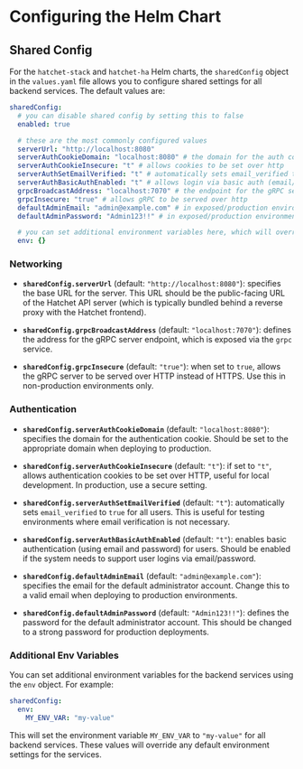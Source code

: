 # Configuring the Helm Chart

## Shared Config

For the `hatchet-stack` and `hatchet-ha` Helm charts, the `sharedConfig` object in the `values.yaml` file allows you to configure shared settings for all backend services. The default values are:

```yaml
sharedConfig:
  # you can disable shared config by setting this to false
  enabled: true

  # these are the most commonly configured values
  serverUrl: "http://localhost:8080"
  serverAuthCookieDomain: "localhost:8080" # the domain for the auth cookie
  serverAuthCookieInsecure: "t" # allows cookies to be set over http
  serverAuthSetEmailVerified: "t" # automatically sets email_verified to true for all users
  serverAuthBasicAuthEnabled: "t" # allows login via basic auth (email/password)
  grpcBroadcastAddress: "localhost:7070" # the endpoint for the gRPC server, exposed via the `grpc` service
  grpcInsecure: "true" # allows gRPC to be served over http
  defaultAdminEmail: "admin@example.com" # in exposed/production environments, change this to a valid email
  defaultAdminPassword: "Admin123!!" # in exposed/production environments, change this to a secure password

  # you can set additional environment variables here, which will override any defaults
  env: {}
```

### Networking

- **`sharedConfig.serverUrl`** (default: `"http://localhost:8080"`): specifies the base URL for the server. This URL should be the public-facing URL of the Hatchet API server (which is typically bundled behind a reverse proxy with the Hatchet frontend).

- **`sharedConfig.grpcBroadcastAddress`** (default: `"localhost:7070"`): defines the address for the gRPC server endpoint, which is exposed via the `grpc` service.

- **`sharedConfig.grpcInsecure`** (default: `"true"`): when set to `true`, allows the gRPC server to be served over HTTP instead of HTTPS. Use this in non-production environments only.

### Authentication

- **`sharedConfig.serverAuthCookieDomain`** (default: `"localhost:8080"`): specifies the domain for the authentication cookie. Should be set to the appropriate domain when deploying to production.

- **`sharedConfig.serverAuthCookieInsecure`** (default: `"t"`): if set to `"t"`, allows authentication cookies to be set over HTTP, useful for local development. In production, use a secure setting.

- **`sharedConfig.serverAuthSetEmailVerified`** (default: `"t"`): automatically sets `email_verified` to `true` for all users. This is useful for testing environments where email verification is not necessary.

- **`sharedConfig.serverAuthBasicAuthEnabled`** (default: `"t"`): enables basic authentication (using email and password) for users. Should be enabled if the system needs to support user logins via email/password.

- **`sharedConfig.defaultAdminEmail`** (default: `"admin@example.com"`): specifies the email for the default administrator account. Change this to a valid email when deploying to production environments.

- **`sharedConfig.defaultAdminPassword`** (default: `"Admin123!!"`): defines the password for the default administrator account. This should be changed to a strong password for production deployments.

### Additional Env Variables

You can set additional environment variables for the backend services using the `env` object. For example:

```yaml
sharedConfig:
  env:
    MY_ENV_VAR: "my-value"
```

This will set the environment variable `MY_ENV_VAR` to `"my-value"` for all backend services. These values will override any default environment settings for the services.

